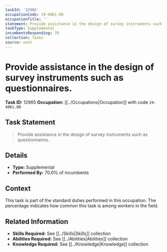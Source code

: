 ```yaml
---
taskId: '12965'
occupationCode: 19-4061.00
occupationTitle: ''
statement: Provide assistance in the design of survey instruments such as questionnaires.
taskType: Supplemental
incumbentsResponding: 70
collection: Tasks
source: onet
---
```

# Provide assistance in the design of survey instruments such as questionnaires.

**Task ID:** 12965
**Occupation:** [[../Occupations|Occupation]] with code `19-4061.00`

## Task Statement

> Provide assistance in the design of survey instruments such as questionnaires.

## Details

- **Type:** Supplemental
- **Performed By:** 70.0% of incumbents

## Context

This task is part of the standard duties performed in this occupation. The percentage indicates how common this task is among workers in the field.

## Related Information

- **Skills Required:** See [[../Skills|Skills]] collection
- **Abilities Required:** See [[../Abilities|Abilities]] collection
- **Knowledge Required:** See [[../Knowledge|Knowledge]] collection

